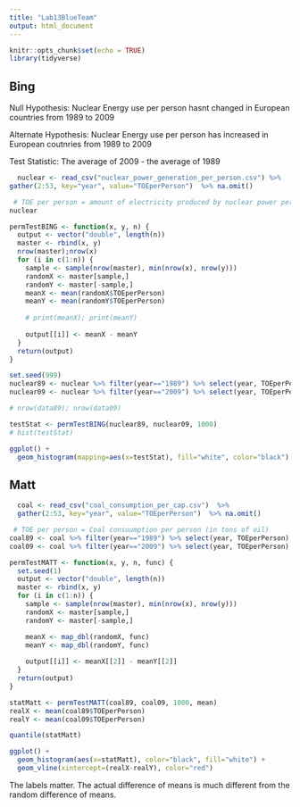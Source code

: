 ```yaml
---
title: "Lab13BlueTeam"
output: html_document
---
```


```r
knitr::opts_chunk$set(echo = TRUE)
library(tidyverse)
```

## Bing
Null Hypothesis: Nuclear Energy use per person hasnt changed in European countries from 1989 to 2009

Alternate Hypothesis: Nuclear Energy use per person has increased in European coutnries from 1989 to 2009

Test Statistic: The average of 2009 - the average of 1989

```r
  nuclear <- read_csv("nuclear_power_generation_per_person.csv") %>%
gather(2:53, key="year", value="TOEperPerson")  %>% na.omit()

 # TOE per person = amount of electricity produced by nuclear power per person, in tons of oil equivalent
nuclear
```


```r
permTestBING <- function(x, y, n) {
  output <- vector("double", length(n))
  master <- rbind(x, y)
  nrow(master);nrow(x)
  for (i in c(1:n)) {
    sample <- sample(nrow(master), min(nrow(x), nrow(y)))
    randomX <- master[sample,]
    randomY <- master[-sample,]
    meanX <- mean(randomX$TOEperPerson)
    meanY <- mean(randomY$TOEperPerson)
    
    # print(meanX); print(meanY)
    
    output[[i]] <- meanX - meanY
  }
  return(output)
}
```



```r
set.seed(999)
nuclear89 <- nuclear %>% filter(year=="1989") %>% select(year, TOEperPerson)
nuclear09 <- nuclear %>% filter(year=="2009") %>% select(year, TOEperPerson)

# nrow(data89); nrow(data09)

testStat <- permTestBING(nuclear89, nuclear09, 1000)
# hist(testStat)

ggplot() + 
  geom_histogram(mapping=aes(x=testStat), fill="white", color="black")
```





## Matt
```r
  coal <- read_csv("coal_consumption_per_cap.csv")  %>%
  gather(2:53, key="year", value="TOEperPerson")  %>% na.omit()

 # TOE per person = Coal consuumption per person (in tons of oil)
coal89 <- coal %>% filter(year=="1989") %>% select(year, TOEperPerson)
coal09 <- coal %>% filter(year=="2009") %>% select(year, TOEperPerson)
```

```r
permTestMATT <- function(x, y, n, func) {
  set.seed(1)
  output <- vector("double", length(n))
  master <- rbind(x, y)
  for (i in c(1:n)) {
    sample <- sample(nrow(master), min(nrow(x), nrow(y)))
    randomX <- master[sample,]
    randomY <- master[-sample,]

    meanX <- map_dbl(randomX, func)
    meanY <- map_dbl(randomY, func)
    
    output[[i]] <- meanX[[2]] - meanY[[2]]
  }
  return(output)
}
```

```r
statMatt <- permTestMATT(coal89, coal09, 1000, mean)
realX <- mean(coal89$TOEperPerson)
realY <- mean(coal09$TOEperPerson)

```

```r

quantile(statMatt)
```


```r
ggplot() + 
  geom_histogram(aes(x=statMatt), color="black", fill="white") + 
  geom_vline(xintercept=(realX-realY), color="red")

```
The labels matter. The actual difference of means is much different from the random difference of means.